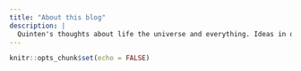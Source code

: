```yaml
---
title: "About this blog"
description: |
  Quinten's thoughts about life the universe and everything. Ideas in development, not for commercial use. 
---
```


```r
knitr::opts_chunk$set(echo = FALSE)
```
